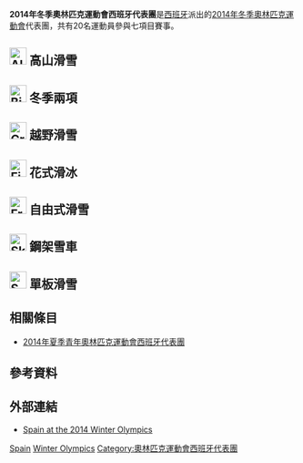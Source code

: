 {{Infobox Country Olympics
|NOC=ESP
|games=2014年冬季
|Chef De Mission=
|competitors= '''20'''
|sports= 7
|flagbearer= [[哈維爾·費南德茲|哈維爾·費南德茲]]<ref>{{cite news |last= |first= |date=2014-01-21 |title=Skater Javier Fernandez to carry Spanish flag at Sochi Olympics |url=http://www.efe.com/efe/noticias/english/sports/skater-javier-fernandez-carry-spanish-flag-sochi-olympics/4/61/2220473 |newspaper=[[埃菲通訊社|埃菲通訊社]] |location= |publisher= |accessdate=2014-01-21 |archive-date=2014-01-22 |archive-url=https://web.archive.org/web/20140122004730/http://www.efe.com/efe/noticias/english/sports/skater-javier-fernandez-carry-spanish-flag-sochi-olympics/4/61/2220473 |dead-url=no }}</ref>
|gold=
|silver=
|bronze=
|total=
|rank=
}}
'''2014年冬季奧林匹克運動會西班牙代表團'''是[[西班牙|西班牙]]派出的[[2014年冬季奧林匹克運動會|2014年冬季奧林匹克運動會]]代表團，共有20名運動員參與七項目賽事。

== [[Image:Alpine_skiing_pictogram.svg|30px]] 高山滑雪 ==
{{main|2014年冬季奧林匹克運動會高山滑雪比賽}}

== [[Image:Biathlon_pictogram.svg|30px]] 冬季兩項 ==
{{main|2014年冬季奧林匹克運動會冬季兩項比賽}}

== [[Image:Cross_country_skiing_pictogram.svg|30px]] 越野滑雪 ==
{{main|2014年冬季奧林匹克運動會越野滑雪比賽}}

== [[Image:Figure_skating_pictogram.svg|30px]] 花式滑冰 ==
{{main|2014年冬季奧林匹克運動會花式滑冰比賽}}

== [[Image:Freestyle_skiing_pictogram.svg|30px]] 自由式滑雪 ==
{{main|2014年冬季奧林匹克運動會自由式滑雪比賽}}

== [[Image:Skeleton_pictogram.svg|30px]] 鋼架雪車 ==
{{main|2014年冬季奧林匹克運動會鋼架雪車比賽}}

== [[Image:Snowboarding_pictogram.svg|30px]] 單板滑雪 ==
{{main|2014年冬季奧林匹克運動會單板滑雪比賽}}

== 相關條目 ==
* [[2014年夏季青年奧林匹克運動會西班牙代表團|2014年夏季青年奧林匹克運動會西班牙代表團]]

== 參考資料 ==
{{Reflist}}

== 外部連結 ==
* [http://www.sochi2014.com/en/team-spain Spain at the 2014 Winter Olympics]{{Wayback|url=http://www.sochi2014.com/en/team-spain |date=20140225145304 }} 

{{NOCin2014WinterOlympics}}

[[Category:2014年冬季奧林匹克運動會代表團|Spain]]
[[Category:2014年西班牙體育|Winter Olympics]]
[[Category:奧林匹克運動會西班牙代表團|Category:奧林匹克運動會西班牙代表團]]